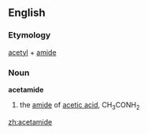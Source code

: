 ==English==

===Etymology===
{{wikipedia}}
[[acetyl]] + [[amide]]

===Noun===
'''acetamide'''

# {{chemistry}} the [[amide]] of [[acetic acid]], CH<sub>3</sub>CONH<sub>2</sub>

[[zh:acetamide]]